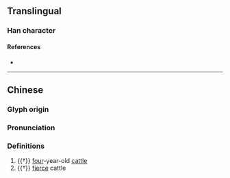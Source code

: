 {{character info/new}}
==Translingual==

===Han character===
{{Han char|rn=93|rad=牛|as=05|sn=9|four=|canj=HQWC|ids=⿰牜四}}

====References====
* {{Han ref|kx=0699.150|dkj=19972|dj=1112.070|hdz=31807.060|uh=726D|ud=29293}}

----
==Chinese==
{{zh-forms}}

===Glyph origin===
{{Han etym}}

===Pronunciation===
{{zh-pron
|m=sì
|mc=y
|oc=y
|cat=n
}}

===Definitions===
{{zh-hanzi}}

# {{†}} [[four]]-year-old [[cattle]]
# {{†}} [[fierce]] cattle